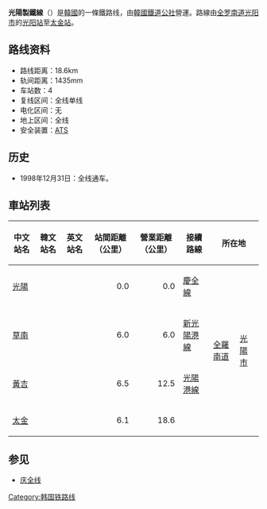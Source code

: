 {{unreferenced|time=2014-12-25T06:47:15+00:00}}
'''光陽製鐵線'''（{{kor|諺=광양제철선|漢=光陽製鐵線|羅=Gwangyang jecheol seon|f=y}}）是[[大韓民國|韓國]]的一條鐵路线，由[[韓國鐵道公社|韓國鐵道公社]]營運。路線由[[全罗南道|全罗南道]][[光阳市|光阳市]]的[[光阳站|光阳站]]至[[太金站|太金站]]。

== 路线资料 ==
*路线距离：18.6km
*轨间距离：1435mm
*车站数：4
*复线区间：全线单线
*电化区间：无
*地上区间：全线
*安全装置：[[自動列車停止裝置|ATS]]

== 历史 ==
*1998年12月31日：全线通车。

== 車站列表 ==
{| class="wikitable" style="text-align:center;"
|- style="border-bottom:solid 3px #8c8c8c;"
!中文站名
!韓文站名
!英文站名
!站間距離（公里）
!營業距離（公里）
!接續路線
!colspan="2"| 所在地
!備註
|-
|[[光陽站|光陽]]
|{{lang|ko|광양}}
|{{lang|en|Gwangyang}}
|align="right"|0.0
|align="right"|0.0
|[[慶全線|慶全線]] 
|rowspan=4|[[全羅南道|全羅南道]]
|rowspan=4|[[光陽市|光陽市]]
|
|-
|[[草南站|草南]]
|{{lang|ko|초남}}
|{{lang|en|Chonam}}
|align="right"|6.0
|align="right"|6.0
|[[新光陽港線|新光陽港線]]
|信號場
|-
|[[黃吉站|黃吉]]
|{{lang|ko|황길}}
|{{lang|en|Hwanggil}}
|align="right"|6.5
|align="right"|12.5
|[[光陽港線|光陽港線]]
|信號場
|-
|[[太金站|太金]]
|{{lang|ko|태금}}
|{{lang|en|Taegeum}}
|align="right"|6.1
|align="right"|18.6
| 
|貨物專用
|}

== 参见 ==
*[[庆全线|庆全线]]

{{光陽製鐵線}}
{{韩国铁道公社路线}}

[[Category:韩国铁路线|Category:韩国铁路线]]